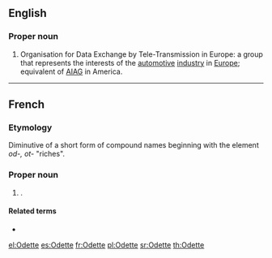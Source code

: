 ==English==

===Proper noun===
{{en-proper noun}}

# Organisation for Data Exchange by Tele-Transmission in Europe: a group that represents the interests of the [[automotive]] [[industry]] in [[Europe]]; equivalent of [[AIAG]] in America.

----

==French==

===Etymology===
Diminutive of a short form of {{etyl|gem|fr}} compound names beginning with the element ''od-, ot-'' "riches".

===Proper noun===
{{fr-proper noun}}

# {{given name|female|lang=fr}}.

====Related terms====
* {{l|fr|Odile}}

[[el:Odette]]
[[es:Odette]]
[[fr:Odette]]
[[pl:Odette]]
[[sr:Odette]]
[[th:Odette]]